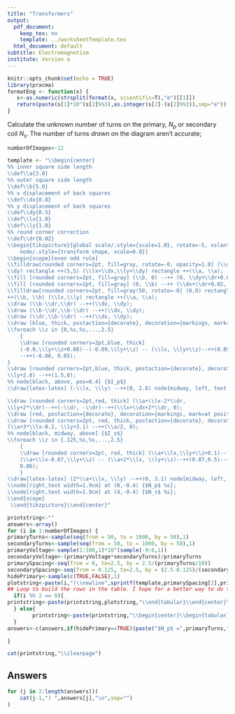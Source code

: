 ```yaml
---
title: "Transformers"
output:
  pdf_document: 
    keep_tex: no
    template: ../worksheetTemplate.tex
  html_document: default
subtitle: Electromagnetism
institute: Version a
---
```


```r
knitr::opts_chunk$set(echo = TRUE)
library(pracma)
formatEng <- function(x) {
   s<-as.numeric(strsplit(format(x, scientific=T),"e")[[1]])
   return(paste(s[1]*10^(s[2]%%3),as.integer(s[2]-(s[2]%%3)),sep="e"))
}
```

Calculate the unknown number of turns on the primary, $N_p$ or secondary coil $N_s$. The number of turns *drawn* on the diagram aren't accurate;

```r
numberOfImages<-12

template <- "\\begin{center}
%% inner square side length
\\def\\a{3.0}
%% outer square side length
\\def\\b{5.0}
%% x displacement of back squares
\\def\\dx{0.8}
%% y displacement of back squares
\\def\\dy{0.5}
\\def\\lx{1.0}
\\def\\ly{1.0}
%% round corner correction
\\def\\dr{0.02}
\\begin{tikzpicture}[global scale/.style={scale=1.0}, rotate=-5, xslant=-0.1, thick, every
    node/.style={transform shape, scale=0.8}]
\\begin{scope}[even odd rule]
\\filldraw[rounded corners=2pt, fill=gray, rotate=-0, opacity=1.0] (\\dx,
\\dy) rectangle ++(5,5) (\\lx+\\dx,\\ly+\\dy) rectangle ++(\\a, \\a);
\\fill [rounded corners=2pt, fill=gray] (\\b, 0) --++ (0, \\dy+\\dr+0.02) --++(\\dx, 0) --cycle;
\\fill [rounded corners=2pt, fill=gray] (0, \\b) --++ (\\dx+\\dr+0.02, 0) --++(0, \\dy)--cycle;
\\filldraw[rounded corners=2pt, fill=gray!50, rotate=-0] (0,0) rectangle
++(\\b, \\b) (\\lx,\\ly) rectangle ++(\\a, \\a);
\\draw (\\b-\\dr,\\dr) --++(\\dx, \\dy);
\\draw (\\b-\\dr,\\b-\\dr) --++(\\dx, \\dy);
\\draw (\\dr,\\b-\\dr) --++(\\dx, \\dy);
\\draw [blue, thick, postaction={decorate}, decoration={markings, mark=at position 0.5 with {\\arrow{latex}}}] (0, \\ly) --++(-1.5,0);
\\foreach \\z in {0,%s,%s,...,2.5}
    {
    \\draw [rounded corners=2pt,blue, thick]
    (-0.0,\\ly+\\z+0.08)--(-0.09,\\ly+\\z) -- (\\lx, \\ly+\\z)--++(0.89,0.5)
    --++(-0.08, 0.05);
}
\\draw [rounded corners=2pt,blue, thick, postaction={decorate}, decoration={markings, mark=at position 0.5 with {\\arrow{latex}}}] (-1.5,
\\ly+2.8) --++(1.5,0);
%% node[black, above, pos=0.4] {$I_p$}
\\draw[latex-latex] (-\\lx, \\ly) --++(0, 2.8) node[midway, left, text width=1.1cm] {$V_p$ = \\SI{%s}{\\volt}};

\\draw [rounded corners=2pt,red, thick] (\\a+\\lx-2*\\dr,
\\ly+2*\\dr)--++(-\\dr, -\\dr)--++(\\lx+\\dx+2*\\dr, 0);
\\draw [red, postaction={decorate}, decoration={markings, mark=at position 0.5 with {\\arrowreversed{latex}}}] (\\b+\\dx-\\dr, \\ly+\\dr)--++(\\a/2, 0);
\\draw [rounded corners=2pt, red, thick, postaction={decorate}, decoration={markings, mark=at position 0.5 with {\\arrow{latex}}}]
(\\a+3*\\lx-0.2, \\ly+3.1) --++(\\a/2, 0);
%% node[black, midway, above] {$I_s$}
\\foreach \\z in {.125,%s,%s,...,2.5}
    {
    \\draw [rounded corners=2pt, red, thick] (\\a+\\lx,\\ly+\\z+0.1)--
    (\\a+\\lx-0.07,\\ly+\\z) -- (\\a+2*\\lx, \\ly+\\z)--++(0.87,0.5)--++(-0.06,
    0.06);
    }
\\draw[latex-latex] (2*\\a+\\lx, \\ly) --++(0, 3.1) node[midway, left, text width=1.1cm] {$V_s$ = \\SI{%s}{\\volt}};
\\node[right,text width=1.9cm] at (0,-0.4) {$N_p$ %s};
\\node[right,text width=1.9cm] at (4,-0.4) {$N_s$ %s};
\\end{scope}
 \\end{tikzpicture}\\end{center}"

printstring<-""
answers<-array()
for (i in 1:numberOfImages) {
primaryTurns<-sample(seq(from = 50, to = 1000, by = 50),1)
secondaryTurns<-sample(seq(from = 50, to = 1000, by = 50),1)
primaryVoltage<-sample(1:100,1)*10^(sample(-9:6,1))
secondaryVoltage<-(primaryVoltage*secondaryTurns)/primaryTurns
primarySpacing<-seq(from = 0, to=2.5, by = 2.5/(primaryTurns/10))
secondarySpacing<-seq(from = 0.125, to=2.5, by = (2.5-0.125)/(secondaryTurns/10))
hidePrimary<-sample(c(TRUE,FALSE),1)
plotstring<-paste(i,")\\newline",sprintf(template,primarySpacing[2],primarySpacing[3],formatEng(signif(primaryVoltage,2)),secondarySpacing[2],secondarySpacing[3],formatEng(signif(secondaryVoltage,2)),if(hidePrimary==TRUE)("")else(paste("= ",primaryTurns," turns")),if(hidePrimary==FALSE)("")else(paste("= ",secondaryTurns," turns"))),sep="")
## Loop to build the rows in the table. I hope for a better way to do this.
  if(i %% 2 == 0){
printstring<-paste(printstring,plotstring,"\\end{tabular}\\end{center}\\vspace{30mm} ")
  } else{
        printstring<-paste(printstring,"\\begin{center}\\begin{tabular}{p{9cm} p{9cm}}",plotstring," & ")
  }
answers<-c(answers,if(hidePrimary==TRUE)(paste("$N_p$ =",primaryTurns," turns"))else(paste("$N_s$ =",secondaryTurns," turns")))

}

cat(printstring,"\\clearpage")
```

## Answers

```r
for (j in 2:length(answers))(
    cat(j-1,") ",answers[j],"\n",sep="")
)

```